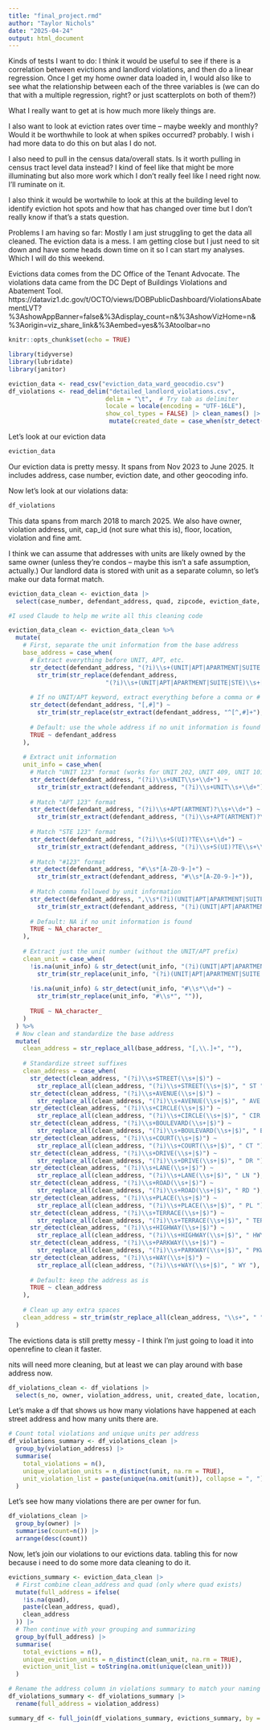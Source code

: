 ```yaml
---
title: "final_project.rmd"
author: "Taylor Nichols"
date: "2025-04-24"
output: html_document
---
```



Kinds of tests I want to do:
I think it would be useful to see if there is a correlation between evictions and landlord violations, and then do a linear regression. Once I get my home owner data loaded in, I would also like to see what the relationship between each of the three variables is (we can do that with a multiple regression, right? or just scatterplots on both of them?)

What I really want to get at is how much more likely things are.

I also want to look at eviction rates over time -- maybe weekly and monthly? Would it be worthwhile to look at when spikes occurred? probably. I wish i had more data to do this on but alas I do not.

I also need to pull in the census data/overall stats. Is it worth pulling in census tract level data instead? I kind of feel like that might be more illuminating but also more work which I don't really feel like I need right now. I'll ruminate on it.

I also think it would be wortwhile to look at this at the building level to identify eviction hot spots and how that has changed over time but I don't really know if that's a stats question.

Problems I am having so far:
Mostly I am just struggling to get the data all cleaned. The eviction data is a mess. I am getting close but I just need to sit down and have some heads down time on it so I can start my analyses. Which I will do this weekend.

Evictions data comes from the DC Office of the Tenant Advocate. The violations data came from the DC Dept of Buildings Violations and Abatement Tool. https://dataviz1.dc.gov/t/OCTO/views/DOBPublicDashboard/ViolationsAbatementLVT?%3AshowAppBanner=false&%3Adisplay_count=n&%3AshowVizHome=n&%3Aorigin=viz_share_link&%3Aembed=yes&%3Atoolbar=no

```r
knitr::opts_chunk$set(echo = TRUE)
```

```r
library(tidyverse)
library(lubridate)
library(janitor)
```

```r
eviction_data <- read_csv("eviction_data_ward_geocodio.csv")
df_violations <- read_delim("detailed_landlord_violations.csv", 
                           delim = "\t",  # Try tab as delimiter
                           locale = locale(encoding = "UTF-16LE"),
                           show_col_types = FALSE) |> clean_names() |>
                            mutate(created_date = case_when(str_detect(created_date, "^\\d{1,2}/\\d{1,2}/\\d{4}$") ~ mdy(created_date)))

```
Let's look at our eviction data 
```r
eviction_data
```
Our eviction data is pretty messy. It spans from Nov 2023 to June 2025. It includes address, case number, eviction date, and other geocoding info. 

Now let's look at our violations data:
```r
df_violations
```

This data spans from march 2018 to march 2025. We also have owner, violation address, unit, cap_id (not sure what this is), floor, location, violation and fine amt.

I think we can assume that addresses with units are likely owned by the same owner (unless they're condos -- maybe this isn't a safe assumption, actually.) Our landlord data is stored with unit as a separate column, so let's make our data format match.

```r
eviction_data_clean <- eviction_data |>
  select(case_number, defendant_address, quad, zipcode, eviction_date, full_address, lat, lng, ward, year, month_name)
```

```r
#I used Claude to help me write all this cleaning code

eviction_data_clean <- eviction_data_clean %>%
  mutate(
    # First, separate the unit information from the base address
    base_address = case_when(
      # Extract everything before UNIT, APT, etc.
      str_detect(defendant_address, "(?i)\\s+(UNIT|APT|APARTMENT|SUITE|STE)\\s+[A-Z0-9-]+") ~
        str_trim(str_replace(defendant_address, 
                           "(?i)\\s+(UNIT|APT|APARTMENT|SUITE|STE)\\s+[A-Z0-9-]+.*$", "")),
      
      # If no UNIT/APT keyword, extract everything before a comma or #
      str_detect(defendant_address, "[,#]") ~
        str_trim(str_replace(str_extract(defendant_address, "^[^,#]+"), "\\s+$", "")),
      
      # Default: use the whole address if no unit information is found
      TRUE ~ defendant_address
    ),
    
    # Extract unit information
    unit_info = case_when(
      # Match "UNIT 123" format (works for UNIT 202, UNIT 409, UNIT 101, etc.)
      str_detect(defendant_address, "(?i)\\s+UNIT\\s+\\d+") ~
        str_trim(str_extract(defendant_address, "(?i)\\s+UNIT\\s+\\d+")),
      
      # Match "APT 123" format
      str_detect(defendant_address, "(?i)\\s+APT(ARTMENT)?\\s+\\d+") ~
        str_trim(str_extract(defendant_address, "(?i)\\s+APT(ARTMENT)?\\s+\\d+")),
      
      # Match "STE 123" format
      str_detect(defendant_address, "(?i)\\s+S(UI)?TE\\s+\\d+") ~
        str_trim(str_extract(defendant_address, "(?i)\\s+S(UI)?TE\\s+\\d+")),
      
      # Match "#123" format
      str_detect(defendant_address, "#\\s*[A-Z0-9-]+") ~
        str_trim(str_extract(defendant_address, "#\\s*[A-Z0-9-]+")),
      
      # Match comma followed by unit information
      str_detect(defendant_address, ",\\s*(?i)(UNIT|APT|APARTMENT|SUITE|STE)\\s+\\d+") ~
        str_trim(str_extract(defendant_address, "(?i)(UNIT|APT|APARTMENT|SUITE|STE)\\s+\\d+")),
      
      # Default: NA if no unit information is found
      TRUE ~ NA_character_
    ),
    
    # Extract just the unit number (without the UNIT/APT prefix)
    clean_unit = case_when(
      !is.na(unit_info) & str_detect(unit_info, "(?i)(UNIT|APT|APARTMENT|SUITE|STE)\\s+\\d+") ~
        str_trim(str_replace(unit_info, "(?i)(UNIT|APT|APARTMENT|SUITE|STE)\\s+", "")),
      
      !is.na(unit_info) & str_detect(unit_info, "#\\s*\\d+") ~
        str_trim(str_replace(unit_info, "#\\s*", "")),
      
      TRUE ~ NA_character_
    )
  ) %>%
  # Now clean and standardize the base address
  mutate(
    clean_address = str_replace_all(base_address, "[,\\.]+", ""),
    
    # Standardize street suffixes
    clean_address = case_when(
      str_detect(clean_address, "(?i)\\s+STREET(\\s+|$)") ~ 
        str_replace_all(clean_address, "(?i)\\s+STREET(\\s+|$)", " ST "),
      str_detect(clean_address, "(?i)\\s+AVENUE(\\s+|$)") ~ 
        str_replace_all(clean_address, "(?i)\\s+AVENUE(\\s+|$)", " AVE "),
      str_detect(clean_address, "(?i)\\s+CIRCLE(\\s+|$)") ~ 
        str_replace_all(clean_address, "(?i)\\s+CIRCLE(\\s+|$)", " CIR "),
      str_detect(clean_address, "(?i)\\s+BOULEVARD(\\s+|$)") ~ 
        str_replace_all(clean_address, "(?i)\\s+BOULEVARD(\\s+|$)", " BLVD "),
      str_detect(clean_address, "(?i)\\s+COURT(\\s+|$)") ~ 
        str_replace_all(clean_address, "(?i)\\s+COURT(\\s+|$)", " CT "),
      str_detect(clean_address, "(?i)\\s+DRIVE(\\s+|$)") ~ 
        str_replace_all(clean_address, "(?i)\\s+DRIVE(\\s+|$)", " DR "),
      str_detect(clean_address, "(?i)\\s+LANE(\\s+|$)") ~ 
        str_replace_all(clean_address, "(?i)\\s+LANE(\\s+|$)", " LN "),
      str_detect(clean_address, "(?i)\\s+ROAD(\\s+|$)") ~ 
        str_replace_all(clean_address, "(?i)\\s+ROAD(\\s+|$)", " RD "),
      str_detect(clean_address, "(?i)\\s+PLACE(\\s+|$)") ~ 
        str_replace_all(clean_address, "(?i)\\s+PLACE(\\s+|$)", " PL "),
      str_detect(clean_address, "(?i)\\s+TERRACE(\\s+|$)") ~ 
        str_replace_all(clean_address, "(?i)\\s+TERRACE(\\s+|$)", " TER "),
      str_detect(clean_address, "(?i)\\s+HIGHWAY(\\s+|$)") ~ 
        str_replace_all(clean_address, "(?i)\\s+HIGHWAY(\\s+|$)", " HWY "),
      str_detect(clean_address, "(?i)\\s+PARKWAY(\\s+|$)") ~ 
        str_replace_all(clean_address, "(?i)\\s+PARKWAY(\\s+|$)", " PKWY "),
      str_detect(clean_address, "(?i)\\s+WAY(\\s+|$)") ~ 
        str_replace_all(clean_address, "(?i)\\s+WAY(\\s+|$)", " WY "),
        
      # Default: keep the address as is
      TRUE ~ clean_address
    ),
    
    # Clean up any extra spaces
    clean_address = str_trim(str_replace_all(clean_address, "\\s+", " "))
  )
```

The evictions data is still pretty messy - I think I'm just going to load it into openrefine to clean it faster.


nits will need more cleaning, but at least we can play around with base address now.

```r
df_violations_clean <- df_violations |>
  select(s_no, owner, violation_address, unit, created_date, location, violation)
```

Let's make a df that shows us how many violations have happened at each street address and how many units there are. 

```r
# Count total violations and unique units per address
df_violations_summary <- df_violations_clean |>
  group_by(violation_address) |>
  summarise(
    total_violations = n(),
    unique_violation_units = n_distinct(unit, na.rm = TRUE),
    unit_violation_list = paste(unique(na.omit(unit)), collapse = ", ")
  )
```

Let's see how many violations there are per owner for fun.
```r
df_violations_clean |>
  group_by(owner) |>
  summarise(count=n()) |>
  arrange(desc(count))
```
Now, let's join our violations to our evictions data.
tabling this for now because i need to do some more data cleaning to do it.



```r
evictions_summary <- eviction_data_clean |>
  # First combine clean_address and quad (only where quad exists)
  mutate(full_address = ifelse(
    !is.na(quad),
    paste(clean_address, quad),
    clean_address
  )) |>
  # Then continue with your grouping and summarizing
  group_by(full_address) |>
  summarise(
    total_evictions = n(),
    unique_eviction_units = n_distinct(clean_unit, na.rm = TRUE),
    eviction_unit_list = toString(na.omit(unique(clean_unit)))
  )

# Rename the address column in violations summary to match your naming convention
df_violations_summary <- df_violations_summary |>
  rename(full_address = violation_address)
```


```r
summary_df <- full_join(df_violations_summary, evictions_summary, by = c("full_address"))
```

